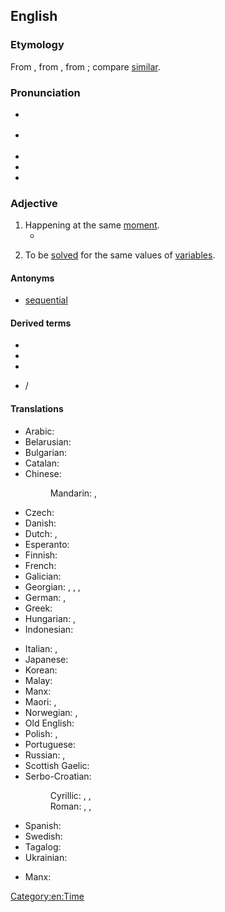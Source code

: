 ==English==

===Etymology===
{{root|en|ine-pro|*sem-}}
From {{der|en|ML.|simultaneus}}, from {{m|la|simultim|t=at the same time, extended}}, from {{der|en|la|simul|t=together, at the same time}}; compare [[similar]].

===Pronunciation===
* {{a|UK}} {{IPA|en|/sɪm.əlˈteɪ̯n.i.əs/}}
* {{a|US}} {{IPA|en|/ˌsaɪ̯m.əlˈteɪ̯n.i.əs/}}
* {{audio|en|en-us-simultaneous.ogg|Audio (US)}}
* {{rhymes|en|eɪniəs|s=5}}
* {{rhymes|en|eɪnɪəs|s=5}}

===Adjective===
{{en-adj|-}}

# Happening at the same [[moment]].
#* {{RQ:Schuster Hepaticae|volume=V|page=3-4|text=As with the Lejeuneaceae, this pattern of massive speciation appears to be correlated with the Cretaceous explosion of the angiosperms and the '''simultaneous''' creation of a host of new microenvironments, differing in humidity, light intensity, texture, etc.}}
# {{lb|en|mathematics|of a set of equations}} To be [[solve]]d for the same values of [[variable]]s.

====Antonyms====
* {{sense|happening at the same moment}} [[sequential]]

====Derived terms====
* {{l|en|simulcast}}
* {{l|en|simultaneously}}
* {{l|en|simultaneity}}
* {{l|en|simultaneous interpretation}} / {{l|en|simultaneous interpreting}}

====Translations====
{{trans-top|occurring at the same time}}
* Arabic: {{t|ar|مُتَزَامِن}}
* Belarusian: {{t|be|адначасо́вы}}
* Bulgarian: {{t+|bg|едновременен}}
* Catalan: {{t|ca|simultani}}
* Chinese:
*: Mandarin: {{t+|cmn|同時}}, {{t+|cmn|同时|tr=tóngshí}}
* Czech: {{t+|cs|současný}}
* Danish: {{t|da|samtidig}}
* Dutch: {{t+|nl|gelijktijdig}}, {{t+|nl|simultaan}}
* Esperanto: {{t|eo|samtempa}}
* Finnish: {{t+|fi|samanaikainen}}
* French: {{t+|fr|simultané}}
* Galician: {{t|gl|simultáneo}}
* Georgian: {{t|ka|თანადროული}}, {{t|ka|ერთდროული}}, {{t|ka|იმავდროული}}, {{t|ka|ერთჟამიერი}}
* German: {{t+|de|gleichzeitig}}, {{t+|de|simultan}}
* Greek: {{t+|el|ταυτόχρονος}}
* Hungarian: {{t+|hu|egyidejű}}, {{t+|hu|szimultán}}
* Indonesian: {{t+|id|bersamaan}}
{{trans-mid}}
* Italian: {{t+|it|simultaneo}}, {{t+|it|concomitante}}
* Japanese: {{t+|ja|同時|tr=どうじの, dōji no|alt=同時の}}
* Korean: {{t|ko|[[동시적]][[인]]}}
* Malay: {{t+|ms|serentak}}
* Manx: {{t|gv|coghleashagh}}
* Maori: {{t|mi|tautokorua}}, {{t|mi|tukutahi}}
* Norwegian: {{t+|no|samtidig}}, {{t|no|samstundes}}
* Old English: {{t|ang|samod|}}
* Polish: {{t+|pl|równoczesny}}, {{t+|pl|jednoczesny}}
* Portuguese: {{t+|pt|simultâneo}}
* Russian: {{t+|ru|одновре́ме́нный}}, {{t+|ru|синхро́нный}}
* Scottish Gaelic: {{t|gd|co-amail}}
* Serbo-Croatian:
*: Cyrillic: {{t|sh|си̏мулта̄н}}, {{t|sh|исто̀времен}}, {{t|sh|исто̀добан}}
*: Roman: {{t+|sh|sȉmultān}}, {{t+|sh|istòvremen}}, {{t+|sh|istòdoban}}
* Spanish: {{t+|es|simultáneo}}
* Swedish: {{t+|sv|samtidig}}
* Tagalog: {{t|tl|santaknain}}
* Ukrainian: {{t|uk|одноча́сний}}
{{trans-bottom}}

{{trans-top|mathematics}}
* Manx: {{t|gv|cofraueagh}}
{{trans-mid}}
{{trans-bottom}}

[[Category:en:Time]]